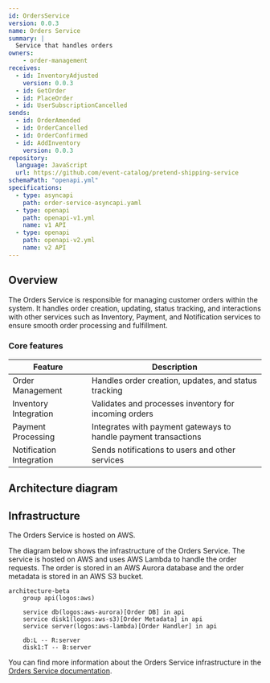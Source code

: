 ```yaml
---
id: OrdersService
version: 0.0.3
name: Orders Service
summary: |
  Service that handles orders
owners:
    - order-management
receives:
  - id: InventoryAdjusted
    version: 0.0.3
  - id: GetOrder
  - id: PlaceOrder
  - id: UserSubscriptionCancelled
sends:
  - id: OrderAmended
  - id: OrderCancelled
  - id: OrderConfirmed
  - id: AddInventory
    version: 0.0.3
repository:
  language: JavaScript
  url: https://github.com/event-catalog/pretend-shipping-service
schemaPath: "openapi.yml"
specifications:
  - type: asyncapi
    path: order-service-asyncapi.yaml
  - type: openapi
    path: openapi-v1.yml
    name: v1 API
  - type: openapi
    path: openapi-v2.yml
    name: v2 API
---
```



## Overview

The Orders Service is responsible for managing customer orders within the system. It handles order creation, updating, status tracking, and interactions with other services such as Inventory, Payment, and Notification services to ensure smooth order processing and fulfillment.

<Tiles >
    <Tile icon="DocumentIcon" href={`/docs/services/${frontmatter.id}/${frontmatter.version}/changelog`}  title="View the changelog" description="Want to know the history of this service? View the change logs" />
    <Tile icon="UserGroupIcon" href="/docs/teams/full-stack" title="Contact the team" description="Any questions? Feel free to contact the owners" />
    <Tile icon="BoltIcon" href={`/visualiser/services/${frontmatter.id}/${frontmatter.version}`} title={`Sends ${frontmatter.sends.length} messages`} description="This service sends messages to downstream consumers" />
    <Tile icon="BoltIcon"  href={`/visualiser/services/${frontmatter.id}/${frontmatter.version}`} title={`Receives ${frontmatter.receives.length} messages`} description="This service receives messages from other services" />
</Tiles>

### Core features

| Feature | Description |
|---------|-------------|
| Order Management | Handles order creation, updates, and status tracking |
| Inventory Integration | Validates and processes inventory for incoming orders |
| Payment Processing | Integrates with payment gateways to handle payment transactions |
| Notification Integration | Sends notifications to users and other services |

## Architecture diagram 

<NodeGraph />

<MessageTable format="all" limit={4} />

## Infrastructure

The Orders Service is hosted on AWS.

The diagram below shows the infrastructure of the Orders Service. The service is hosted on AWS and uses AWS Lambda to handle the order requests. The order is stored in an AWS Aurora database and the order metadata is stored in an AWS S3 bucket.

```mermaid
architecture-beta
    group api(logos:aws)

    service db(logos:aws-aurora)[Order DB] in api
    service disk1(logos:aws-s3)[Order Metadata] in api
    service server(logos:aws-lambda)[Order Handler] in api

    db:L -- R:server
    disk1:T -- B:server
```

You can find more information about the Orders Service infrastructure in the [Orders Service documentation](https://github.com/event-catalog/pretend-shipping-service/blob/main/README.md).

<Footer />
